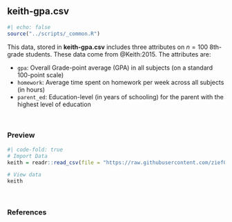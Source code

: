 ## keith-gpa.csv {-}

```r
#| echo: false
source("../scripts/_common.R")
```

This data, stored in **keith-gpa.csv** includes three attributes on $n = 100$ 8th-grade students. These data come from @Keith:2015. The attributes are:

- `gpa`: Overall Grade-point average (GPA) in all subjects (on a standard 100-point scale)
- `homework`: Average time spent on homework per week across all subjects (in hours)
- `parent_ed`: Education-level (in years of schooling) for the parent with the highest level of education


<br />


### Preview

```r
#| code-fold: true
# Import Data
keith = readr::read_csv(file = "https://raw.githubusercontent.com/zief0002/modeling/main/data/keith-gpa.csv")

# View data
keith
```

<br />


### References

<!-- <p style="padding-left: 50px; text-indent: -50px;"> -->

